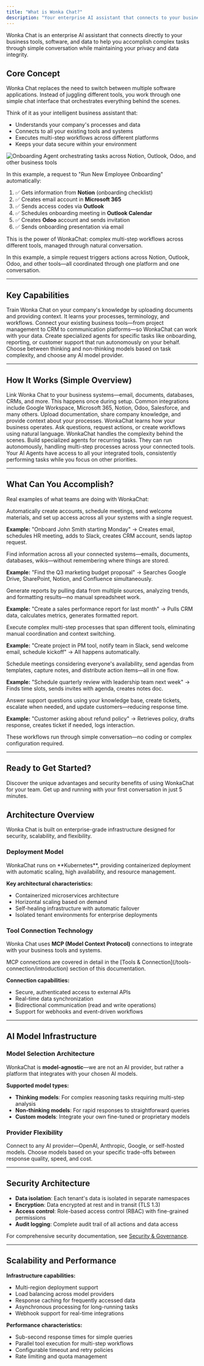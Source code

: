 ```yaml
---
title: "What is Wonka Chat?"
description: "Your enterprise AI assistant that connects to your business tools and runs securely in your environment."
---
```


Wonka Chat is an enterprise AI assistant that connects directly to your business tools, software, and data to help you accomplish complex tasks through simple conversation while maintaining your privacy and data integrity.

<Tabs>
<Tab title="Getting Started">

## Core Concept

Wonka Chat replaces the need to switch between multiple software applications. Instead of juggling different tools, you work through one simple chat interface that orchestrates everything behind the scenes.

Think of it as your intelligent business assistant that:
- Understands your company's processes and data
- Connects to all your existing tools and systems
- Executes multi-step workflows across different platforms
- Keeps your data secure within your environment

<Frame caption="Example: Automated employee onboarding across multiple systems">
<img src="/images/wonkachat-intro.png" alt="Onboarding Agent orchestrating tasks across Notion, Outlook, Odoo, and other business tools" />
</Frame>

In this example, a request to "Run New Employee Onboarding" automatically:

1. ✅ Gets information from **Notion** (onboarding checklist)
2. ✅ Creates email account in **Microsoft 365**
3. ✅ Sends access codes via **Outlook**
4. ✅ Schedules onboarding meeting in **Outlook Calendar**
5. ✅ Creates **Odoo** account and sends invitation
6. ✅ Sends onboarding presentation via email

<Check>
This is the power of WonkaChat: complex multi-step workflows across different tools, managed through natural conversation.
</Check>

In this example, a simple request triggers actions across Notion, Outlook, Odoo, and other tools—all coordinated through one platform and one conversation.

---

## Key Capabilities

<CardGroup cols={2}>
<Card title="Business Teaching" icon="graduation-cap">
Train Wonka Chat on your company's knowledge by uploading documents and providing context. It learns your processes, terminology, and workflows.
</Card>

<Card title="Tool Connections" icon="plug">
Connect your existing business tools—from project management to CRM to communication platforms—so WonkaChat can work with your data.
</Card>

<Card title="AI Agents" icon="robot">
Create specialized agents for specific tasks like onboarding, reporting, or customer support that run autonomously on your behalf.
</Card>

<Card title="Model Flexibility" icon="sliders">
Choose between thinking and non-thinking models based on task complexity, and choose any AI model provider.
</Card>
</CardGroup>

---

## How It Works (Simple Overview)

<Steps>
<Step title="Connect Your Tools">
Link Wonka Chat to your business systems—email, documents, databases, CRMs, and more. This happens once during setup.

<Info>
Common integrations include Google Workspace, Microsoft 365, Notion, Odoo, Salesforce, and many others.
</Info>
</Step>

<Step title="Teach Your Business">
Upload documentation, share company knowledge, and provide context about your processes. WonkaChat learns how your business operates.
</Step>

<Step title="Start Conversing">
Ask questions, request actions, or create workflows using natural language. WonkaChat handles the complexity behind the scenes.
</Step>

<Step title="Automate with AI Agents">
Build specialized agents for recurring tasks. They can run autonomously, handling multi-step processes across your connected tools.

<Check>
Your AI Agents have access to all your integrated tools, consistently performing tasks while you focus on other priorities.
</Check>
</Step>
</Steps>

---

## What Can You Accomplish?

Real examples of what teams are doing with WonkaChat:

<AccordionGroup>
<Accordion title="Employee Onboarding in Minutes" icon="user-plus">
Automatically create accounts, schedule meetings, send welcome materials, and set up access across all your systems with a single request.

**Example:** "Onboard John Smith starting Monday" → Creates email, schedules HR meeting, adds to Slack, creates CRM account, sends laptop request.
</Accordion>

<Accordion title="Intelligent Document Search" icon="magnifying-glass">
Find information across all your connected systems—emails, documents, databases, wikis—without remembering where things are stored.

**Example:** "Find the Q3 marketing budget proposal" → Searches Google Drive, SharePoint, Notion, and Confluence simultaneously.
</Accordion>

<Accordion title="Automated Reporting" icon="chart-line">
Generate reports by pulling data from multiple sources, analyzing trends, and formatting results—no manual spreadsheet work.

**Example:** "Create a sales performance report for last month" → Pulls CRM data, calculates metrics, generates formatted report.
</Accordion>

<Accordion title="Cross-Platform Workflows" icon="arrows-spin">
Execute complex multi-step processes that span different tools, eliminating manual coordination and context switching.

**Example:** "Create project in PM tool, notify team in Slack, send welcome email, schedule kickoff" → All happens automatically.
</Accordion>

<Accordion title="Meeting Intelligence" icon="calendar">
Schedule meetings considering everyone's availability, send agendas from templates, capture notes, and distribute action items—all in one flow.

**Example:** "Schedule quarterly review with leadership team next week" → Finds time slots, sends invites with agenda, creates notes doc.
</Accordion>

<Accordion title="Customer Support Automation" icon="headset">
Answer support questions using your knowledge base, create tickets, escalate when needed, and update customers—reducing response time.

**Example:** "Customer asking about refund policy" → Retrieves policy, drafts response, creates ticket if needed, logs interaction.
</Accordion>
</AccordionGroup>

<Tip>
These workflows run through simple conversation—no coding or complex configuration required.
</Tip>

---

## Ready to Get Started?

<CardGroup cols={2}>
<Card title="Why Choose Wonka Chat?" icon="star" href="/welcome/why-wonka-chat">
Discover the unique advantages and security benefits of using WonkaChat for your team.
</Card>

<Card title="Quick Start Guide" icon="rocket" href="/welcome/quick-start">
Get up and running with your first conversation in just 5 minutes.
</Card>
</CardGroup>

</Tab>

<Tab title="Technical Details">

## Architecture Overview

Wonka Chat is built on enterprise-grade infrastructure designed for security, scalability, and flexibility.

### Deployment Model

<Info>
WonkaChat runs on **Kubernetes**, providing containerized deployment with automatic scaling, high availability, and resource management.
</Info>

**Key architectural characteristics:**
- Containerized microservices architecture
- Horizontal scaling based on demand
- Self-healing infrastructure with automatic failover
- Isolated tenant environments for enterprise deployments

### Tool Connection Technology

Wonka Chat uses **MCP (Model Context Protocol)** connections to integrate with your business tools and systems.

<Tip>
MCP connections are covered in detail in the [Tools & Connection](/tools-connection/introduction) section of this documentation.
</Tip>

**Connection capabilities:**
- Secure, authenticated access to external APIs
- Real-time data synchronization
- Bidirectional communication (read and write operations)
- Support for webhooks and event-driven workflows

---

## AI Model Infrastructure

### Model Selection Architecture

WonkaChat is **model-agnostic**—we are not an AI provider, but rather a platform that integrates with your chosen AI models.

**Supported model types:**
- **Thinking models**: For complex reasoning tasks requiring multi-step analysis
- **Non-thinking models**: For rapid responses to straightforward queries
- **Custom models**: Integrate your own fine-tuned or proprietary models

### Provider Flexibility

<CardGroup cols={2}>
<Card title="Bring Your Own Model" icon="box">
Connect to any AI provider—OpenAI, Anthropic, Google, or self-hosted models.
</Card>

<Card title="Cost-Performance Optimization" icon="gauge-high">
Choose models based on your specific trade-offs between response quality, speed, and cost.
</Card>
</CardGroup>

---

## Security Architecture

- **Data isolation**: Each tenant's data is isolated in separate namespaces
- **Encryption**: Data encrypted at rest and in transit (TLS 1.3)
- **Access control**: Role-based access control (RBAC) with fine-grained permissions
- **Audit logging**: Complete audit trail of all actions and data access

For comprehensive security documentation, see [Security & Governance](/security-governance/security-overview).


---

## Scalability and Performance

**Infrastructure capabilities:**
- Multi-region deployment support
- Load balancing across model providers
- Response caching for frequently accessed data
- Asynchronous processing for long-running tasks
- Webhook support for real-time integrations

**Performance characteristics:**
- Sub-second response times for simple queries
- Parallel tool execution for multi-step workflows
- Configurable timeout and retry policies
- Rate limiting and quota management

</Tab>
</Tabs>
